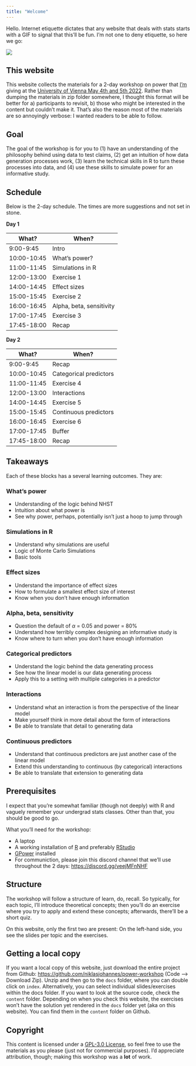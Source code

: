 ```yaml
---
title: "Welcome"
---
```


Hello. Internet etiquette dictates that any website that deals with stats starts with a GIF to signal that this'll be fun. I'm not one to deny etiquette, so here we go:

![](https://media.giphy.com/media/MCZ39lz83o5lC/giphy.gif)

## This website

This website collects the materials for a 2-day workshop on power that [I'm](https://www.niklasjohannes.com/) giving at the [University of Vienna May 4th and 5th 2022](https://vds-sosci.univie.ac.at/your-benefits/career-development-and-internationalisation/international-workshops/). Rather than dumping the materials in zip folder somewhere, I thought this format will be better for a) participants to revisit, b) those who might be interested in the content but couldn't make it. That's also the reason most of the materials are so annoyingly verbose: I wanted readers to be able to follow.

## Goal

The goal of the workshop is for you to (1) have an understanding of the philosophy behind using data to test claims, (2) get an intuition of how data generation processes work, (3) learn the technical skills in R to turn these processes into data, and (4) use these skills to simulate power for an informative study.

## Schedule

Below is the 2-day schedule. The times are more suggestions and not set in stone.

**Day 1**

| What?       | When?                    |
|-------------|--------------------------|
| 9:00-9:45   | Intro                    |
| 10:00-10:45 | What's power?            |
| 11:00-11:45 | Simulations in R         |
| 12:00-13:00 | Exercise 1               |
| 14:00-14:45 | Effect sizes             |
| 15:00-15:45 | Exercise 2               |
| 16:00-16:45 | Alpha, beta, sensitivity |
| 17:00-17:45 | Exercise 3               |
| 17:45-18:00 | Recap                    |

**Day 2**

| What?       | When?                    |
|-------------|--------------------------|
| 9:00-9:45   | Recap                    |
| 10:00-10:45 | Categorical predictors   |
| 11:00-11:45 | Exercise 4               |
| 12:00-13:00 | Interactions             |
| 14:00-14:45 | Exercise 5               |
| 15:00-15:45 | Continuous predictors    |
| 16:00-16:45 | Exercise 6               |
| 17:00-17:45 | Buffer                   |
| 17:45-18:00 | Recap                    |

## Takeaways

Each of these blocks has a several learning outcomes. They are:

### What's power

-   Understanding of the logic behind NHST
-   Intuition about what power is
-   See why power, perhaps, potentially isn't just a hoop to jump through

### Simulations in R

- Understand why simulations are useful
- Logic of Monte Carlo Simulations
- Basic tools

### Effect sizes

- Understand the importance of effect sizes
- How to formulate a smallest effect size of interest
- Know when you don't have enough information

### Alpha, beta, sensitivity

- Question the default of $\alpha$ = 0.05 and power = 80%
- Understand how terribly complex designing an informative study is
- Know where to turn when you don't have enough information

### Categorical predictors

- Understand the logic behind the data generating process
- See how the linear model is our data generating process
- Apply this to a setting with multiple categories in a predictor

### Interactions

- Understand what an interaction is from the perspective of the linear model
- Make yourself think in more detail about the form of interactions
- Be able to translate that detail to generating data

### Continuous predictors

- Understand that continuous predictors are just another case of the linear model
- Extend this understanding to continuous (by categorical) interactions
- Be able to translate that extension to generating data


## Prerequisites

I expect that you're somewhat familiar (though not deeply) with R and vaguely remember your undergrad stats classes. Other than that, you should be good to go.

What you'll need for the workshop:

- A laptop
- A working installation of [R](https://www.r-project.org/) and preferably [RStudio](https://www.rstudio.com/)
- [GPower](https://www.psychologie.hhu.de/arbeitsgruppen/allgemeine-psychologie-und-arbeitspsychologie/gpower) installed
- For communiction, please join this discord channel that we'll use throughout the 2 days: <https://discord.gg/veejMFnNHF>

## Structure

The workshop will follow a structure of learn, do, recall. So typically, for each topic, I'll introduce theoretical concepts; then you'll do an exercise where you try to apply and extend these concepts; afterwards, there'll be a short quiz.

On this website, only the first two are present: On the left-hand side, you see the slides per topic and the exercises.

## Getting a local copy

If you want a local copy of this website, just download the entire project from Github: <https://github.com/niklasjohannes/power-workshop> (Code --> Download Zip). Unzip and then go to the `docs` folder, where you can double click on `index`. Alternatively, you can select individual slides/exercises within the docs folder. If you want to look at the source code, check the `content` folder. Depending on when you check this website, the exercises won't have the solution yet rendered in the `docs` folder yet (aka on this website). You can find them in the `content` folder on Github.

## Copyright

This content is licensed under a [GPL-3.0 License](https://www.gnu.org/licenses/gpl-3.0.en.html), so feel free to use the materials as you please (just not for commercial purposes). I'd appreciate attribution, though; making this workshop was a **lot** of work.